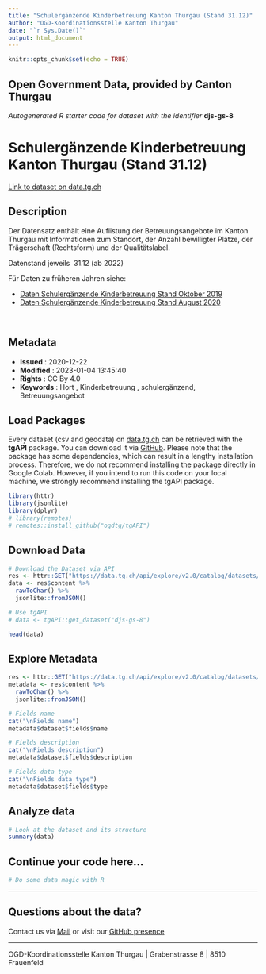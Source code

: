 ```yaml
---
title: "Schulergänzende Kinderbetreuung Kanton Thurgau (Stand 31.12)"
author: "OGD-Koordinationsstelle Kanton Thurgau"
date: "`r Sys.Date()`"
output: html_document
---
```


```r
knitr::opts_chunk$set(echo = TRUE)
```

## Open Government Data, provided by **Canton Thurgau**
*Autogenerated R starter code for dataset with the identifier* **djs-gs-8**


# **Schulergänzende Kinderbetreuung Kanton Thurgau (Stand 31.12)**

[Link to dataset on data.tg.ch](https://data.tg.ch/explore/dataset/djs-gs-8/information/)

## Description

<p>Der Datensatz enthält eine Auflistung der Betreuungsangebote im Kanton Thurgau mit Informationen zum Standort, der Anzahl bewilligter Plätze, der Trägerschaft (Rechtsform) und der Qualitätslabel.</p><p>Datenstand jeweils  31.12 (ab 2022)</p><p>Für Daten zu früheren Jahren siehe:</p><ul><li> <a href='https://data.tg.ch/explore/dataset/djs-gs-3/' target='_blank'>Daten Schulergänzende Kinderbetreuung Stand Oktober 2019</a></li><li><a href='https://data.tg.ch/explore/dataset/djs-gs-4/' target='_blank'>Daten Schulergänzende Kinderbetreuung Stand August 2020</a></li></ul><p><br/></p>

## Metadata

- **Issued**                   : 2020-12-22
- **Modified**                 : 2023-01-04 13:45:40
- **Rights**                   : CC By 4.0
- **Keywords**                 : Hort , Kinderbetreuung , schulergänzend, Betreuungsangebot

## Load Packages

Every dataset (csv and geodata) on [data.tg.ch](https://data.tg.ch/pages/start/) can be retrieved with the **tgAPI** package. You can download it via [GitHub](https://github.com/ogdtg/tgAPI). Please note that the package has some dependencies, which can result in a lengthy installation process. Therefore, we do not recommend installing the package directly in Google Colab. However, if you intend to run this code on your local machine, we strongly recommend installing the tgAPI package.

```r
library(httr)
library(jsonlite)
library(dplyr)
# library(remotes)
# remotes::install_github("ogdtg/tgAPI")

```


## Download Data


```r
# Download the Dataset via API
res <- httr::GET("https://data.tg.ch/api/explore/v2.0/catalog/datasets/djs-gs-8/exports/json")
data <- res$content %>%
  rawToChar() %>%
  jsonlite::fromJSON()

# Use tgAPI
# data <- tgAPI::get_dataset("djs-gs-8")

head(data)

```


## Explore Metadata

```r

res <- httr::GET("https://data.tg.ch/api/explore/v2.0/catalog/datasets/djs-gs-8/exports/json")
metadata <- res$content %>%
  rawToChar() %>%
  jsonlite::fromJSON()

# Fields name
cat("\nFields name")
metadata$dataset$fields$name

# Fields description
cat("\nFields description")
metadata$dataset$fields$description

# Fields data type
cat("\nFields data type")
metadata$dataset$fields$type

```


## Analyze data

```r

# Look at the dataset and its structure
summary(data)

```


## Continue your code here...


```r
# Do some data magic with R
```

------------------------------------------------------------------------

## Questions about the data?

Contact us via [Mail](mailto:ogd@tg.ch) or visit our [GitHub presence](https://github.com/ogdtg)


------------------------------------------------------------------------

OGD-Koordinationsstelle Kanton Thurgau | Grabenstrasse 8 | 8510 Frauenfeld
